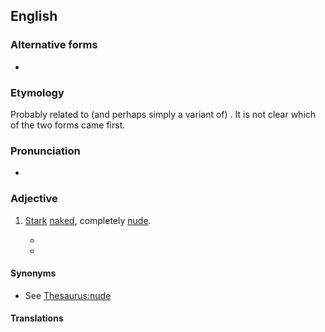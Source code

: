 {{also|butt naked}}
==English==

===Alternative forms===
* {{l|en|butt naked}}

===Etymology===
Probably related to (and perhaps simply a variant of) {{m|en|buck naked}}. It is not clear which of the two forms came first.

===Pronunciation===
* {{audio|en|en-au-butt-naked.ogg|Audio (AU)}}

===Adjective===
{{en-adj|-}}

# {{lb|en|North America|informal}} [[stark|Stark]] [[naked]], completely [[nude]].
#* {{quote-book|en|author=John Peel|title=The Outer Limits: The Vanished|location=New York|publisher=Tor Kids|year=1998|isbn=0812575644|page=8|passage=They could hardly have all marched off '''butt-naked'''.}}
#* {{quote-book|en|author=Chris Kovach|chapter=11|title=Alcoholics Synonymous|year=2008|isbn=0557012686|passage=He cannot picture life without alcohol, drugs or '''butt-naked''' rooftop escapades.}}

====Synonyms====
* See [[Thesaurus:nude]]

====Translations====
{{trans-see|naked}}